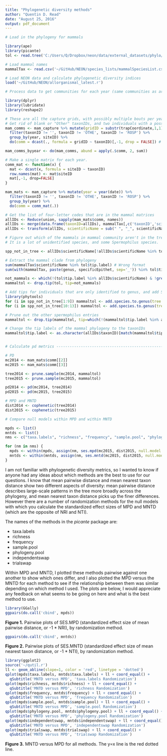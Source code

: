 ```yaml
---
title: "Phylogenetic diversity methods"
author: "Quentin D. Read"
date: "August 25, 2016"
output: pdf_document
---
```


```r
# Load in the phylogeny for mammals

library(ape)
library(picante)
tol <- read.tree('C:/Users/Q/Dropbox/neon/data/external_datasets/phylo/TimetreeOfLife2015.nwk')

# Load mammal names
mammalTax <- read.csv('~/GitHub/NEON/species_lists/mammalSpeciesList.csv', stringsAsFactors = FALSE)

# Load NEON data and calculate phylogenetic diversity indices
load('~/GitHub/NEON/allorganismal_latest.r')

# Process data to get communities for each year (same communities as are used for the Chao calculation)

library(dplyr)
library(lubridate)
library(reshape2)

# These are all the capture grids, with possibly multiple bouts per year
# Get rid of blank or "Other" taxonIDs, and two individuals with a possibly typo species code
mam_comms <- mam_capture %>% mutate(gridID = substr(trapCoordinate,1,1), year = year(date)) %>%
  filter(taxonID != '', taxonID != 'OTHE', taxonID != 'ROSP') %>%
  group_by(year, siteID) %>%
  do(comm = dcast(., formula = gridID ~ taxonID)[,-1, drop = FALSE]) # Get rid of date col and use n. rows as n. individuals

mam_comms_byyear <- do(mam_comms, abund = apply(.$comm, 2, sum))

# Make a single matrix for each year.
comm_mat <- function(x) {
  mat <- dcast(x, formula = siteID ~ taxonID)
  row.names(mat) <- mat$siteID
  mat[,-1, drop=FALSE]
}

mam_mats <- mam_capture %>% mutate(year = year(date)) %>%
  filter(taxonID != '', taxonID != 'OTHE', taxonID != 'ROSP') %>%
  group_by(year) %>%
  do(comm = comm_mat(.))

# Get the list of four-letter codes that are in the mammal matrices
allIDs <- Reduce(union, sapply(mam_mats$comm, names))
allIDs <- merge(data.frame(taxonID=allIDs), mammalTax[,c('taxonID','scientificName')], all.x=TRUE)
allIDs <- transform(allIDs, scientificName = sub(" ", "_", scientificName))

# Figure out which of the mammals in mammal community aren't in the tree, and add them to "tol" using phyTools
# It is a lot of unidentified species, and some Spermophilus species.

spp_not_in_tree <- allIDs$scientificName[!allIDs$scientificName %in% tol$tip.label]

# Extract the mammal clade from phylogeny
sum(mammalTax$scientificName %in% tol$tip.label) # Wrong format
sum(with(mammalTax, paste(genus, specificEpithet, sep='_')) %in% tol$tip.label) # 300 are in

not_mammals <- which(!(tol$tip.label %in% allIDs$scientificName) & !grepl('Spermophilus', tol$tip.label))
mammaltol <- drop.tip(tol, tip=not_mammals) 

# Add tips for individuals that are only identified to genus, and add Spermophilus.
library(phytools)
for (i in spp_not_in_tree[1:9]) mammaltol <- add.species.to.genus(tree = mammaltol, species = i, where = 'root')
for (i in spp_not_in_tree[10:13]) mammaltol <- add.species.to.genus(tree = mammaltol, species = i, where = 'random')

# Prune out the other spermophilus entries
mammaltol <- drop.tip(mammaltol, tip=which(!(mammaltol$tip.label %in% allIDs$scientificName)))

# Change the tip labels of the mammal phylogeny to the taxonIDs
mammaltol$tip.label <- as.character(allIDs$taxonID)[match(mammaltol$tip.label, allIDs$scientificName)]


# Calculate pd metrics ----------------------------------------------------

# PD
mc2014 <- mam_mats$comm[[2]]
mc2015 <- mam_mats$comm[[3]]

tree2014 <- prune.sample(mc2014, mammaltol)
tree2015 <- prune.sample(mc2015, mammaltol)

pd2014 <- pd(mc2014, tree2014)
pd2015 <- pd(mc2015, tree2015)

# MPD and MNTD
dist2014 <- cophenetic(tree2014)
dist2015 <- cophenetic(tree2015)

# Compare null models within MPD and within MNTD

mpds <- list()
mntds <- list()
nms <- c("taxa.labels", "richness", "frequency", "sample.pool", "phylogeny.pool", "independentswap", "trialswap")

for (nm in nms) {
  mpds <- within(mpds, assign(nm, ses.mpd(mc2015, dist2015, null.model = nm, abundance.weighted = TRUE, runs = 999)$mpd.obs.z))
  mntds <- within(mntds, assign(nm, ses.mntd(mc2015, dist2015, null.model = nm, abundance.weighted = TRUE, runs = 999)$mntd.obs.z))
}


```


I am not familiar with phylogenetic diversity metrics, so I wanted to know if anyone had any ideas about which methods are the best to use for our questions. I know that mean pairwise distance and mean nearest taxon distance show two different aspects of diversity: mean pairwise distance describes large-scale patterns in the tree more broadly across the phylogeny, and mean nearest taxon distance picks up the finer differences. However there are a number of randomization methods for the null models with which you calculate the standardized effect sizes of MPD and MNTD (which are the opposite of NRI and NTI).

The names of the methods in the *picante* package are:

* taxa.labels
* richness
* frequency
* sample.pool
* phylogeny.pool
* independentswap
* trialswap

Within MPD and MNTD, I plotted these methods pairwise against one another to show which ones differ, and I also plotted the MPD versus the MNTD for each method to see if the relationship between them was similar depending on which method I used. The plots are below, I would appreciate any feedback on what seems to be going on here and what is the best method to use.

```r
library(GGally)
ggpairs(do.call('cbind', mpds))
```

**Figure 1.** Pairwise plots of SES.MPD (standardized effect size of mean pairwise distance, or -1 * NRI), by randomization method.

```r
ggpairs(do.call('cbind', mntds))
```

**Figure 2.** Pairwise plots of SES.MNTD (standardized effect size of mean nearest taxon distance, or -1 * NTI), by randomization method.

\newpage
```r
library(ggplot2)
source('~/qutil.r')
ll <- geom_abline(slope=1, color = 'red', linetype = 'dotted') 
qplot(mpds$taxa.labels, mntds$taxa.labels) + ll + coord_equal() +
  qSubtitle('MNTD versus MPD', 'taxa.labels Randomization')
qplot(mpds$richness, mntds$richness) + ll + coord_equal() +
  qSubtitle('MNTD versus MPD', 'richness Randomization')
qplot(mpds$frequency, mntds$frequency) + ll + coord_equal() +
  qSubtitle('MNTD versus MPD', 'frequency Randomization')
qplot(mpds$sample.pool, mntds$sample.pool) + ll + coord_equal() +
  qSubtitle('MNTD versus MPD', 'sample.pool Randomization')
qplot(mpds$phylogeny.pool, mntds$phylogeny.pool) + ll + coord_equal() +
  qSubtitle('MNTD versus MPD', 'phylogeny.pool Randomization')
qplot(mpds$independentswap, mntds$independentswap) + ll + coord_equal() +
  qSubtitle('MNTD versus MPD', 'independentswap Randomization')
qplot(mpds$trialswap, mntds$trialswap) + ll + coord_equal() +
  qSubtitle('MNTD versus MPD', 'trialswap Randomization')
```

**Figure 3.** MNTD versus MPD for all methods. The y=x line is the red dotted line.
